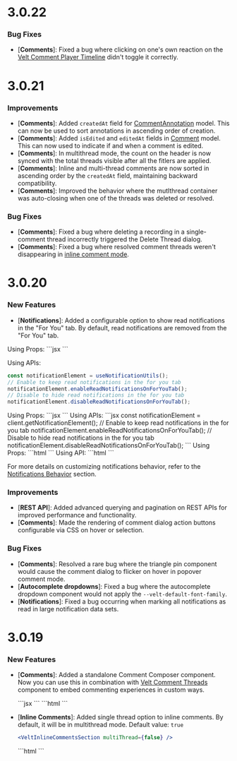 # 3.0.22

### Bug Fixes
- [**Comments**]: Fixed a bug where clicking on one's own reaction on the [Velt Comment Player Timeline](/async-collaboration/comments/setup/video-player-setup/custom-video-player-setup) didn't toggle it correctly.



# 3.0.21

### Improvements
- [**Comments**]: Added `createdAt` field for [CommentAnnotation](/api-reference/models/CommentAnnotation) model. This can now be used to sort annotations in ascending order of creation.
- [**Comments**]: Added `isEdited` and `editedAt` fields in [Comment](/api-reference/models/Comment) model. This can now used to indicate if and when a comment is edited.
- [**Comments**]: In multithread mode, the count on the header is now synced with the total threads visible after all the fitlers are applied.
- [**Comments**]: Inline and multi-thread comments are now sorted in ascending order by the `createdAt` field, maintaining backward compatibility.
- [**Comments**]: Improved the behavior where the mutlthread container was auto-closing when one of the threads was deleted or resolved.

### Bug Fixes
- [**Comments**]: Fixed a bug where deleting a recording in a single-comment thread incorrectly triggered the Delete Thread dialog.
- [**Comments**]: Fixed a bug where resolved comment threads weren't disappearing in [inline comment mode](/async-collaboration/comments/setup/inline-comments).


# 3.0.20

### New Features
- [**Notifications**]: Added a configurable option to show read notifications in the "For You" tab. By default, read notifications are removed from the "For You" tab.
  
<Tabs>
<Tab title="React / Next.js with Hooks">
Using Props:
```jsx
<VeltNotificationsTool readNotificationsOnForYouTab={true} />
<VeltNotificationsPanel readNotificationsOnForYouTab={true} />
```

Using APIs:
```jsx
const notificationElement = useNotificationUtils();
// Enable to keep read notifications in the for you tab
notificationElement.enableReadNotificationsOnForYouTab();
// Disable to hide read notifications in the for you tab
notificationElement.disableReadNotificationsOnForYouTab();
```
</Tab>

<Tab title="React / Next.js">
Using Props:
```jsx
<VeltNotificationsTool readNotificationsOnForYouTab={true} />
<VeltNotificationsPanel readNotificationsOnForYouTab={true} />
```
Using APIs:
```jsx
const notificationElement = client.getNotificationElement();
// Enable to keep read notifications in the for you tab
notificationElement.enableReadNotificationsOnForYouTab();
// Disable to hide read notifications in the for you tab
notificationElement.disableReadNotificationsOnForYouTab();
```
</Tab>

<Tab title="HTML / Other Frameworks">
Using Props:
```html
<velt-notifications-tool read-notifications-on-for-you-tab="true">
</velt-notifications-tool>
<velt-notifications-panel read-notifications-on-for-you-tab="true">
</velt-notifications-panel>
```
Using API:
```html
<script>
  // Using APIs
  const notificationElement = Velt.getNotificationElement();
  // Enable to keep read notifications in the for you tab
  notificationElement.enableReadNotificationsOnForYouTab();
  // Disable to hide read notifications in the for you tab
  notificationElement.disableReadNotificationsOnForYouTab();
</script>
```
</Tab>
</Tabs>

For more details on customizing notifications behavior, refer to the [Notifications Behavior](/async-collaboration/notifications/customize-behavior) section.
  

### Improvements
- [**REST API**]: Added advanced querying and pagination on REST APIs for improved performance and functionality.
- [**Comments**]: Made the rendering of comment dialog action buttons configurable via CSS on hover or selection.

### Bug Fixes
- [**Comments**]: Resolved a rare bug where the triangle pin component would cause the comment dialog to flicker on hover in popover comment mode.
- [**Autocomplete dropdowns**]: Fixed a bug where the autocomplete dropdown component would not apply the `--velt-default-font-family`.
- [**Notifications**]: Fixed a bug occurring when marking all notifications as read in large notification data sets.




# 3.0.19

### New Features
- [**Comments**]: Added a standalone Comment Composer component. Now you can use this in combination with [Velt Comment Threads](/async-collaboration/comments/build-yourself/comment-thread/overview) component to embed commenting experiences in custom ways.
  
  <Tabs>
  <Tab title="React / Next.js">
  ```jsx
  <VeltCommentComposer />
  ```
  </Tab>

  <Tab title="HTML / Other Frameworks">
  ```html
  <velt-comment-composer></velt-comment-composer>
  ```
  </Tab>
  </Tabs>

- [**Inline Comments**]: Added single thread option to inline comments. By default, it will be in multithread mode.
Default value: `true`
  <Tabs>
  <Tab title="React / Next.js">
  ```jsx
  <VeltInlineCommentsSection multiThread={false} />
  ```
  </Tab>
  <Tab title="HTML / Other Frameworks">
  ```html
  <velt-inline-comments-section multi-thread="false">
  </velt-inline-comments-section>
  ```
  </Tab>
  </Tabs>